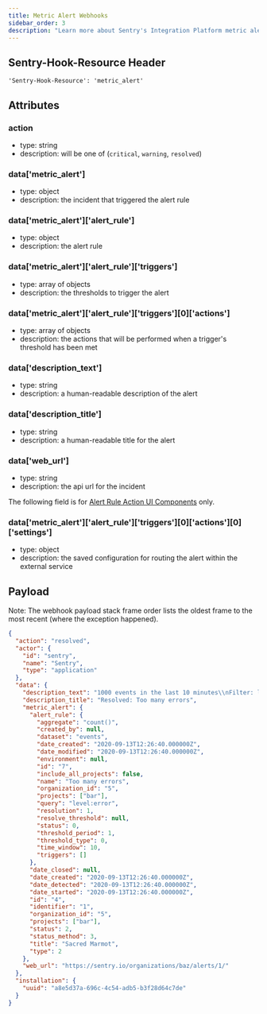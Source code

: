```yaml
---
title: Metric Alert Webhooks
sidebar_order: 3
description: "Learn more about Sentry's Integration Platform metric alert webhooks."
---
```


## Sentry-Hook-Resource Header

`'Sentry-Hook-Resource': 'metric_alert'`

## Attributes

### action

- type: string
- description: will be one of (`critical`, `warning`, `resolved`)

### data['metric_alert']

- type: object
- description: the incident that triggered the alert rule

### data['metric_alert']['alert_rule']

- type: object
- description: the alert rule

### data['metric_alert']['alert_rule']['triggers']

- type: array of objects
- description: the thresholds to trigger the alert

### data['metric_alert']['alert_rule']['triggers'][0]['actions']

- type: array of objects
- description: the actions that will be performed when a trigger's threshold has been met

### data['description_text']

- type: string
- description: a human-readable description of the alert

### data['description_title']

- type: string
- description: a human-readable title for the alert

### data['web_url']

- type: string
- description: the api url for the incident

<Note>

The following field is for [Alert Rule Action UI Components](/product/integrations/integration-platform/ui-components/alert-rule-action) only.

</Note>

### data['metric_alert']['alert_rule']['triggers'][0]['actions'][0]['settings']

- type: object
- description: the saved configuration for routing the alert within the external service

## Payload

<Note>

Note: The webhook payload stack frame order lists the oldest frame to the most recent (where the exception happened).

</Note>

```json
{
  "action": "resolved",
  "actor": {
    "id": "sentry",
    "name": "Sentry",
    "type": "application"
  },
  "data": {
    "description_text": "1000 events in the last 10 minutes\\nFilter: level:error",
    "description_title": "Resolved: Too many errors",
    "metric_alert": {
      "alert_rule": {
        "aggregate": "count()",
        "created_by": null,
        "dataset": "events",
        "date_created": "2020-09-13T12:26:40.000000Z",
        "date_modified": "2020-09-13T12:26:40.000000Z",
        "environment": null,
        "id": "7",
        "include_all_projects": false,
        "name": "Too many errors",
        "organization_id": "5",
        "projects": ["bar"],
        "query": "level:error",
        "resolution": 1,
        "resolve_threshold": null,
        "status": 0,
        "threshold_period": 1,
        "threshold_type": 0,
        "time_window": 10,
        "triggers": []
      },
      "date_closed": null,
      "date_created": "2020-09-13T12:26:40.000000Z",
      "date_detected": "2020-09-13T12:26:40.000000Z",
      "date_started": "2020-09-13T12:26:40.000000Z",
      "id": "4",
      "identifier": "1",
      "organization_id": "5",
      "projects": ["bar"],
      "status": 2,
      "status_method": 3,
      "title": "Sacred Marmot",
      "type": 2
    },
    "web_url": "https://sentry.io/organizations/baz/alerts/1/"
  },
  "installation": {
    "uuid": "a8e5d37a-696c-4c54-adb5-b3f28d64c7de"
  }
}
```
